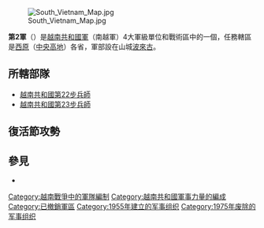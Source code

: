 {{Infobox military unit
| unit_name = 第2軍
| image =File:Flag of the ARVN II Corps.svg
| caption =軍旗
| dates = 1955年－1975年
| country = {{Flag|South Vietnam}}
| allegiance =
| branch = {{flagicon image|Flag of the Republic of Vietnam Military Forces.svg}} [[越南共和國軍|越南共和國軍]]
| type = [[軍_(軍隊)|軍]]、戰術區
| role = 
| size = 
| command_structure =
| garrison =[[波來古|波來古]]
| garrison_label =
| nickname =
| patron =
| motto =勝不驕，敗不餒（Thắng không kiêu, bại không nản）
| colors =
| colors_label =
| march =
| mascot =
| equipment =
| equipment_label =
| battles =[[越南戰爭|越南戰爭]]
*[[崑嵩戰役|崑嵩戰役]]
| anniversaries =
| decorations =
| battle_honours =
| battle_honours_label =
| disbanded =
| flying_hours =
| website =
<!-- Commanders -->
| commander1 =
| commander1_label =
| commander2 =
| commander2_label =
| commander3 =
| commander3_label =
| commander4 =
| commander4_label =
| notable_commanders =[[尊室訂_(中將)|尊室訂]]<br>[[阮慶|阮慶]]<br>[[杜高智|杜高智]]<br>[[阮有固|阮有固]]<br>[[阮福永祿|阮福永祿]]<br>{{Link-en|吳攸|Ngô Du}}<br>[[阮文全|阮文全]]<br>[[范文富|范文富]]
<!-- Insignia -->
| identification_symbol =
| identification_symbol_label = Distinctive unit insignia
| identification_symbol_2 = 
| identification_symbol_2_label = 軍旗
}}
[[File:South_Vietnam_Map.jpg|thumb]]

'''第2軍'''（{{vie|v=Quân đoàn II}}）是[[越南共和國軍|越南共和國軍]]（南越軍）4大軍級單位和戰術區中的一個，任務轄區是[[西原|西原]]（[[中央高地_(越南)|中央高地]]）各省，軍部設在山城[[波來古|波來古]]。

==所轄部隊==
* [[越南共和國第22步兵師|越南共和國第22步兵師]]
* [[越南共和國第23步兵師|越南共和國第23步兵師]]

== 復活節攻勢 ==
{{Main|崑嵩戰役}}

==參見==
* {{cite book|title=Encyclopedia of the Vietnam War| first= Spencer C. |last=Tucker |year=2000 |publisher=[[ABC-CLIO|ABC-CLIO]]| isbn=1-57607-040-9 |location=Santa Barbara, Calif. |pages=526–533}}
<!--- See [[Wikipedia:Footnotes|Wikipedia:Footnotes]] on how to create references using <ref></ref> tags which will then appear here automatically -->
{{Reflist}}

{{越南共和國軍}}

[[Category:越南戰爭中的軍隊編制|Category:越南戰爭中的軍隊編制]]
[[Category:越南共和國軍事力量的編成|Category:越南共和國軍事力量的編成]]
[[Category:已撤銷軍區|Category:已撤銷軍區]]
[[Category:1955年建立的军事组织|Category:1955年建立的军事组织]]
[[Category:1975年废除的军事组织|Category:1975年废除的军事组织]]